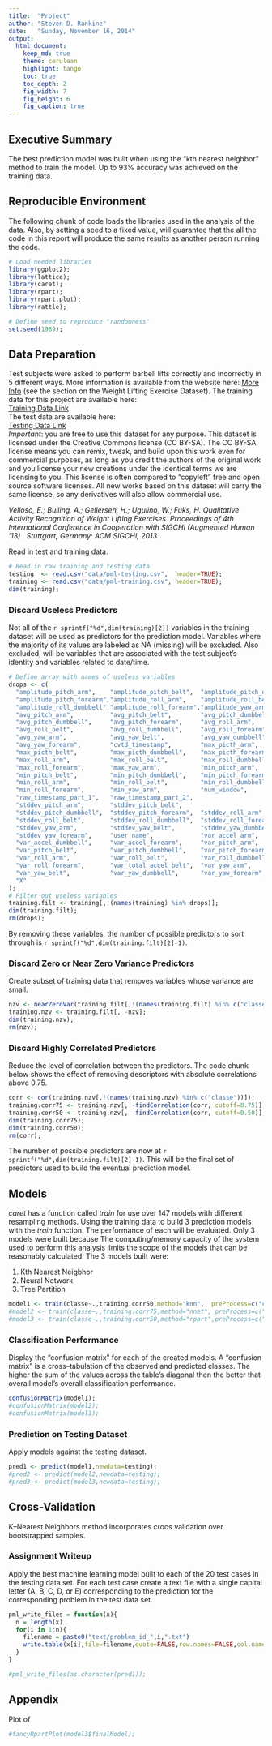 ```yaml
---
title:  "Project"
author: "Steven D. Rankine"
date:   "Sunday, November 16, 2014"
output: 
  html_document:
    keep_md: true
    theme: cerulean
    highlight: tango
    toc: true
    toc_depth: 2 
    fig_width: 7
    fig_height: 6
    fig_caption: true
---
```

## Executive Summary
The best prediction model was built when using the "kth nearest neighbor" method to train the model. Up to 93% accuracy was achieved on the training data.  

## Reproducible Environment
The following chunk of code loads the libraries used in the analysis of the data.  Also, by setting a seed to a fixed value, will guarantee that the all the code in this report will produce the same results as another person running the code.

```r
# Load needed libraries
library(ggplot2);
library(lattice);
library(caret);
library(rpart);
library(rpart.plot);
library(rattle);

# Define seed to reproduce "randomness"
set.seed(1989);  
``` 

## Data Preparation
Test subjects were asked to perform barbell lifts correctly and incorrectly in 5 different ways. More information is available from the website here: [More Info](http://groupware.les.inf.puc-rio.br/har) (see the section on the Weight Lifting Exercise Dataset).
The training data for this project are available here:  
[Training Data Link](https://d396qusza40orc.cloudfront.net/predmachlearn/pml-training.csv)  
The test data are available here:  
[Testing Data Link](https://d396qusza40orc.cloudfront.net/predmachlearn/pml-testing.csv)  
_Important_: you are free to use this dataset for any purpose. This dataset is licensed under the Creative Commons license (CC BY-SA). The CC BY-SA license means you can remix, tweak, and build upon this work even for commercial purposes, as long as you credit the authors of the original work and you license your new creations under the identical terms we are licensing to you. This license is often compared to "copyleft" free and open source software licenses. All new works based on this dataset will carry the same license, so any derivatives will also allow commercial use.

<cite>Velloso, E.; Bulling, A.; Gellersen, H.; Ugulino, W.; Fuks, H. Qualitative Activity Recognition of Weight Lifting Exercises. Proceedings of 4th International Conference in Cooperation with SIGCHI (Augmented Human '13) . Stuttgart, Germany: ACM SIGCHI, 2013.</cite>

Read in test and training data.
```r
# Read in raw training and testing data
testing  <- read.csv("data/pml-testing.csv",  header=TRUE);
training <- read.csv("data/pml-training.csv", header=TRUE);
dim(training);
``` 

### Discard Useless Predictors 
Not all of the `r sprintf("%d",dim(training)[2])` variables in the training dataset will be used as predictors for the prediction model.  Variables where the majority of its values are labeled as NA (missing) will be excluded. Also excluded, will be variables that are associated with the test subject's identity and variables related to date/time.
```r
# Define array with names of useless variables
drops <- c( 
  "amplitude_pitch_arm",    "amplitude_pitch_belt",  "amplitude_pitch_dumbbell", 
  "amplitude_pitch_forearm","amplitude_roll_arm",    "amplitude_roll_belt",     
  "amplitude_roll_dumbbell","amplitude_roll_forearm","amplitude_yaw_arm",       
  "avg_pitch_arm",          "avg_pitch_belt",        "avg_pitch_dumbbell",      
  "avg_pitch_dumbbell",     "avg_pitch_forearm",     "avg_roll_arm",            
  "avg_roll_belt",          "avg_roll_dumbbell",     "avg_roll_forearm",        
  "avg_yaw_arm",            "avg_yaw_belt",          "avg_yaw_dumbbell",         
  "avg_yaw_forearm",        "cvtd_timestamp",        "max_picth_arm",             
  "max_picth_belt",         "max_picth_dumbbell",    "max_picth_forearm",          
  "max_roll_arm",           "max_roll_belt",         "max_roll_dumbbell",           
  "max_roll_forearm",       "max_yaw_arm",           "min_pitch_arm",          
  "min_pitch_belt",         "min_pitch_dumbbell",    "min_pitch_forearm",            
  "min_roll_arm",           "min_roll_belt",         "min_roll_dumbbell",             
  "min_roll_forearm",       "min_yaw_arm",           "num_window", 
  "raw_timestamp_part_1",   "raw_timestamp_part_2",  
  "stddev_pitch_arm",       "stddev_pitch_belt",               
  "stddev_pitch_dumbbell",  "stddev_pitch_forearm",  "stddev_roll_arm",                  
  "stddev_roll_belt",       "stddev_roll_dumbbell",  "stddev_roll_forearm",               
  "stddev_yaw_arm",         "stddev_yaw_belt",       "stddev_yaw_dumbbell",                
  "stddev_yaw_forearm",     "user_name",             "var_accel_arm",                       
  "var_accel_dumbbell",     "var_accel_forearm",     "var_pitch_arm",              
  "var_pitch_belt",         "var_pitch_dumbbell",    "var_pitch_forearm",           
  "var_roll_arm",           "var_roll_belt",         "var_roll_dumbbell",            
  "var_roll_forearm",       "var_total_accel_belt",  "var_yaw_arm",                   
  "var_yaw_belt",           "var_yaw_dumbbell",      "var_yaw_forearm",                
  "X"                                                                                     
);
# Filter out useless variables
training.filt <- training[,!(names(training) %in% drops)];
dim(training.filt);
rm(drops);
```
By removing these variables, the number of possible predictors to sort through is `r sprintf("%d",dim(training.filt)[2]-1)`.

### Discard Zero or Near Zero Variance Predictors
Create subset of training data that removes variables whose variance are small.
```r
nzv <- nearZeroVar(training.filt[,!(names(training.filt) %in% c("classe"))]);
training.nzv <- training.filt[, -nzv];
dim(training.nzv);
rm(nzv);
```

### Discard Highly Correlated Predictors
Reduce the level of correlation between the predictors. The code chunk below shows the effect of removing descriptors with absolute correlations above 0.75. 

```r
corr <- cor(training.nzv[,!(names(training.nzv) %in% c("classe"))]);
training.corr75 <- training.nzv[, -findCorrelation(corr, cutoff=0.75)];
training.corr50 <- training.nzv[, -findCorrelation(corr, cutoff=0.50)];
dim(training.corr75);
dim(training.corr50);
rm(corr);
```
The number of possible predictors are now at `r sprintf("%d",dim(training.filt)[2]-1)`.  This will be the final set of predictors used to build the eventual prediction model.

## Models
_caret_ has a function called _train_ for use over 147 models with different resampling methods.  Using the training data to build 3 prediction models with the _train_ function. The performance of each will be evaluated.  Only 3 models were built because The computing/memory capacity of the system used to perform this analysis limits the scope of the models that can be reasonably calculated.  The 3 models built were:

1. Kth Nearest Neigbhor
2. Neural Network
3. Tree Partition

```r
model1 <- train(classe~.,training.corr50,method="knn",  preProcess=c("center","scale")); 
#model2 <- train(classe~.,training.corr75,method="nnet", preProcess=c("center","scale")); 
#model3 <- train(classe~.,training.corr50,method="rpart",preProcess=c("center","scale")); 
```

### Classification Performance
Display the "confusion matrix" for each of the created models.  A “confusion matrix” is a cross–tabulation of the observed and predicted classes. The higher the sum of the values across the table's diagonal then the better that overall model's overall classification performance. 

```r
confusionMatrix(model1);
#confusionMatrix(model2);
#confusionMatrix(model3);
```

### Prediction on Testing Dataset
Apply models against the testing dataset.

```r
pred1 <- predict(model1,newdata=testing);
#pred2 <- predict(model2,newdata=testing);
#pred3 <- predict(model3,newdata=testing);
```

## Cross-Validation
K–Nearest Neighbors method incorporates croos validation over bootstrapped samples.

### Assignment Writeup
Apply the best machine learning model built to each of the 20 test cases in the testing data set. For each test case create a text file with a single capital letter (A, B, C, D, or E) corresponding to the prediction for the corresponding problem in the test data set. 

```r

pml_write_files = function(x){
  n = length(x)
  for(i in 1:n){
    filename = paste0("text/problem_id_",i,".txt")
    write.table(x[i],file=filename,quote=FALSE,row.names=FALSE,col.names=FALSE)
  }
}

#pml_write_files(as.character(pred1));
```

## Appendix
Plot of 
```r
#fancyRpartPlot(model3$finalModel);
```

 